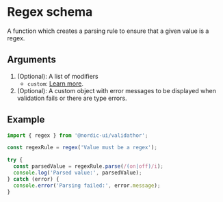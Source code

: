 # Regex schema

A function which creates a parsing rule to ensure that a given value is a regex.

## Arguments

1. (Optional): A list of modifiers
   - `custom`: [Learn more](/modifiers/custom).
2. (Optional): A custom object with error messages to be displayed when validation fails or there are type errors.

## Example

```ts
import { regex } from '@nordic-ui/validathor';

const regexRule = regex('Value must be a regex');

try {
  const parsedValue = regexRule.parse(/(on|off)/i);
  console.log('Parsed value:', parsedValue);
} catch (error) {
  console.error('Parsing failed:', error.message);
}
```